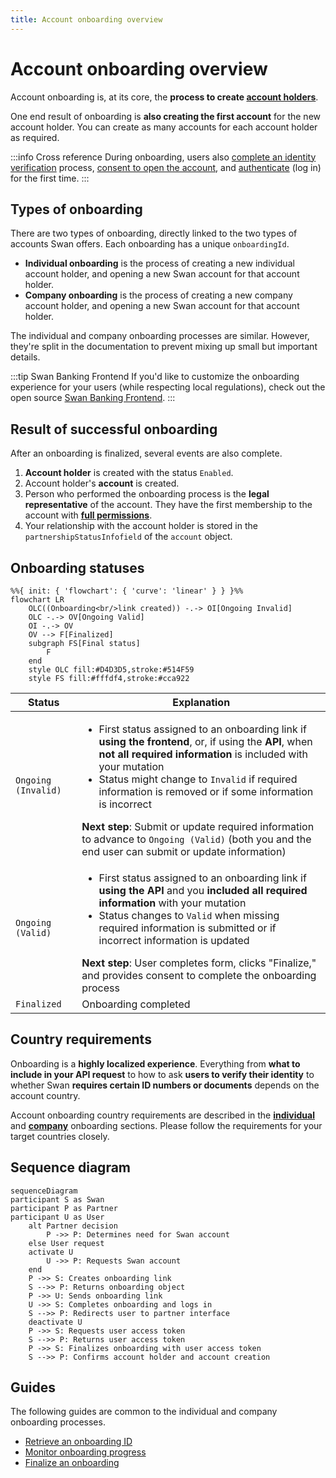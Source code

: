 ```yaml
---
title: Account onboarding overview
---
```


# Account onboarding overview

Account onboarding is, at its core, the **process to create [account holders](./account-holders/about.mdx)**.

One end result of onboarding is **also creating the first account** for the new account holder.
You can create as many accounts for each account holder as required.

:::info Cross reference
During onboarding, users also [complete an identity verification](./account-holders/about.mdx#verification-process) process, [consent to open the account](https://docs.swan.io/api/consent), and [authenticate](https://docs.swan.io/guide/create-a-new-account#first-authentication-and-callback) (log in) for the first time.
:::

## Types of onboarding

There are two types of onboarding, directly linked to the two types of accounts Swan offers.
Each onboarding has a unique `onboardingId`.

* **Individual onboarding** is the process of creating a new individual account holder, and opening a new Swan account for that account holder.
* **Company onboarding** is the process of creating a new company account holder, and opening a new Swan account for that account holder.

The individual and company onboarding processes are similar.
However, they're split in the documentation to prevent mixing up small but important details.

:::tip Swan Banking Frontend
If you'd like to customize the onboarding experience for your users (while respecting local regulations), check out the open source [Swan Banking Frontend](https://swan-io.github.io/swan-partner-frontend/specs/onboarding/).
:::

## Result of successful onboarding

After an onboarding is finalized, several events are also complete.

1. **Account holder** is created with the status `Enabled`.
1. Account holder's **account** is created.
1. Person who performed the onboarding process is the **legal representative** of the account.
They have the first membership to the account with **[full permissions](https://docs.swan.io/concept/account-membership#rights-management)**.
1. Your relationship with the account holder is stored in the `partnershipStatusInfofield` of the `account` object.

## Onboarding statuses

```mermaid
%%{ init: { 'flowchart': { 'curve': 'linear' } } }%%
flowchart LR
    OLC((Onboarding<br/>link created)) -.-> OI[Ongoing Invalid]
    OLC -.-> OV[Ongoing Valid]
    OI -.-> OV
    OV --> F[Finalized]
    subgraph FS[Final status]
        F
    end
    style OLC fill:#D4D3D5,stroke:#514F59
    style FS fill:#fffdf4,stroke:#cca922
```

| Status | Explanation |
|---|---|
| `Ongoing (Invalid)` | <ul><li>First status assigned to an onboarding link if **using the frontend**, or, if using the **API**, when **not all required information** is included with your mutation</li><li>Status might change to `Invalid` if required information is removed or if some information is incorrect</li></ul>**Next step**: Submit or update required information to advance to `Ongoing (Valid)` (both you and the end user can submit or update information) |
| `Ongoing (Valid)` | <ul><li>First status assigned to an onboarding link if **using the API** and you **included all required information** with your mutation</li><li>Status changes to `Valid` when missing required information is submitted or if incorrect information is updated</li></ul>**Next step**: User completes form, clicks "Finalize," and provides consent to complete the onboarding process |
| `Finalized` | Onboarding completed |

## Country requirements

Onboarding is a **highly localized experience**.
Everything from **what to include in your API request** to how to ask **users to verify their identity** to whether Swan **requires certain ID numbers or documents** depends on the account country.

Account onboarding country requirements are described in the [**individual**](individual/about.mdx#country-requirements-for-individual-accounts) and [**company**](company/about.mdx#country-requirements-for-company-accounts) onboarding sections.
Please follow the requirements for your target countries closely.

## Sequence diagram

```mermaid
sequenceDiagram
participant S as Swan
participant P as Partner
participant U as User
    alt Partner decision
        P ->> P: Determines need for Swan account
    else User request
    activate U
        U ->> P: Requests Swan account
    end
    P ->> S: Creates onboarding link
    S -->> P: Returns onboarding object
    P ->> U: Sends onboarding link
    U ->> S: Completes onboarding and logs in
    S -->> P: Redirects user to partner interface
    deactivate U
    P ->> S: Requests user access token
    S -->> P: Returns user access token
    P ->> S: Finalizes onboarding with user access token
    S -->> P: Confirms account holder and account creation
```

## Guides

The following guides are common to the individual and company onboarding processes.

* [Retrieve an onboarding ID](overview/guide-retrieve-onboarding-id.mdx)
* [Monitor onboarding progress](overview/guide-monitor-onboarding.mdx)
* [Finalize an onboarding](overview/guide-finalize-onboarding.mdx)